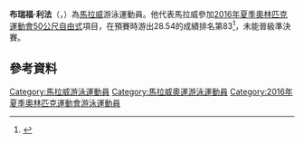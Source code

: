 {{Infobox swimmer
| name           = 布瑞福·利法
| image          = 
| caption        = 
| fullname       = 
| nicknames      = 
| nationality    = 馬拉威
| strokes        = 
| club           = 
| collegeteam    = 
| birth_date     = {{birth date and age|1995|9|5|df=yes}}
| birth_place    = 
| death_date     = 
| death_place    = 
| height         = {{height|m=1.75}}
| weight         = {{weight|kg=70}}
| medaltemplates = 
| show-medals    = 
| updated        = 
}}

'''布瑞福·利法'''（{{lang-en|'''Brave Lifa'''}}，{{bd|1995年|9月5日}}）為[[馬拉威|馬拉威]]游泳運動員。他代表馬拉威參加[[2016年夏季奧林匹克運動會|2016年夏季奧林匹克運動會]][[2016年夏季奧林匹克運動會男子50公尺自由式比賽|50公尺自由式]]項目，在預賽時游出28.54的成績排名第83<ref name="Bio">{{cite web |url=https://www.rio2016.com/en/athlete/brave-lifa |title=Brave Lifa |accessdate=23 August 2016 |work=Rio 2016 |archive-date=2016-08-24 |archive-url=https://web.archive.org/web/20160824230024/https://www.rio2016.com/en/athlete/brave-lifa |dead-url=no }}</ref>，未能晉級準決賽。

==參考資料==
{{reflist}}
{{DEFAULTSORT:Lifa, Brave}}
[[Category:馬拉威游泳運動員|Category:馬拉威游泳運動員]]
[[Category:馬拉威奧運游泳運動員|Category:馬拉威奧運游泳運動員]]
[[Category:2016年夏季奧林匹克運動會游泳運動員|Category:2016年夏季奧林匹克運動會游泳運動員]]